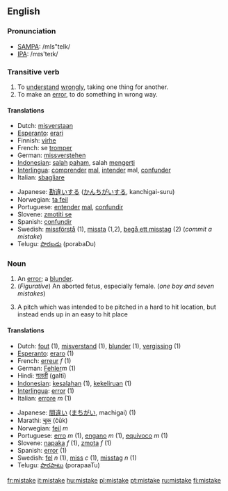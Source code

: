 ==English==
=== Pronunciation ===
*[[w:SAMPA|SAMPA]]: /mIs"teIk/
*[[w:IPA|IPA]]: /mɪs'teɪk/

===Transitive verb===
{{irregverb|'''to mistake'''|'''[[mistakes]]'''|'''[[mistook]]'''|'''[[mistook]]'''|'''[[mistaken]]'''}}

# To [[understand]] [[wrongly]], taking one thing for another.
# To make an [[error]], to do something in wrong way.

==== Translations ====
{{top}}
*Dutch: [[misverstaan]]
*[[Esperanto]]: [[erari]]
*Finnish: [[virhe]]
*French: se [[tromper]]
*German: [[missverstehen]]
*[[Indonesian]]: [[salah]] [[paham]], salah [[mengerti]]
*[[Interlingua]]: [[comprender]] [[mal]], [[intender]] mal, [[confunder]]
*Italian: [[sbagliare]]
{{mid}}
*Japanese: [[勘違い]]する ([[かんちがい]]する, kanchigai-suru)
*Norwegian: [[ta feil]]
*Portuguese: [[entender]] [[mal]], [[confundir]]
*Slovene: [[zmotiti se]]
*Spanish: [[confundir]]
*Swedish: [[missförstå]] (1), [[missta]] (1,2), [[begå ett misstag]] (2) (''commit a mistake'')
*Telugu: [[పొరబడు]] (porabaDu)
{{bottom}}

=== Noun ===
{{en-noun|mistake|mistakes}}

# An [[error]]; a [[blunder]].
#(''Figurative'') An aborted fetus, especially female.  (''one boy and seven mistakes'')
#{{baseball}} A pitch which was intended to be pitched in a hard to hit location, but instead ends up in an easy to hit place

==== Translations ====
{{top}}
*Dutch: [[fout]] (1), [[misverstand]] (1), [[blunder]] (1), [[vergissing]] (1)
*[[Esperanto]]: [[eraro]] (1)
*French: [[erreur]] ''f'' (1)
*German: [[Fehler]]''m'' (1)
*Hindi: [[गलती]] (galtī)
*[[Indonesian]]: [[salah|kesalahan]] (1), [[keliru|kekeliruan]] (1)
*[[Interlingua]]: [[error]] (1)
*Italian: [[errore]] ''m'' (1)
{{mid}}
*Japanese: [[間違い]] ([[まちがい]], machigai) (1)
*Marathi: [[चूक]] (čūk)
*Norwegian: [[feil]] ''m''
*Portuguese: [[erro]] ''m'' (1), [[engano]] ''m'' (1), [[equívoco]] ''m'' (1)
*Slovene: [[napaka]] ''f'' (1), [[zmota]] ''f'' (1)
*Spanish: [[error]] (1)
*Swedish: [[fel]] ''n'' (1), [[miss]] ''c'' (1), [[misstag]] ''n'' (1)
*Telugu: [[పొరపాటు]] (porapaaTu)
{{bottom}}

[[fr:mistake]]
[[it:mistake]]
[[hu:mistake]]
[[pl:mistake]]
[[pt:mistake]]
[[ru:mistake]]
[[fi:mistake]]